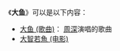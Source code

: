 《'''大鱼'''》可以是以下内容：
*[[大鱼_(歌曲)|大鱼 (歌曲)]]： [[周深|周深]]演唱的歌曲
*[[大智若魚_(电影)|大智若魚 (电影)]]
{{disambig|Cat=二字消歧義|M}}